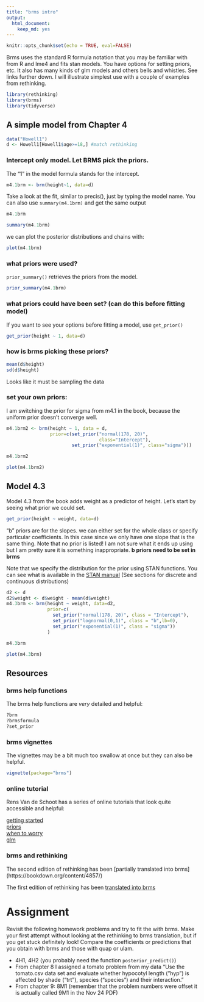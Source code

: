 ```yaml
---
title: "brms intro"
output: 
  html_document: 
    keep_md: yes
---
```


```r
knitr::opts_chunk$set(echo = TRUE, eval=FALSE)
```

Brms uses the standard R formula notation that you may be familiar with from R and lme4 and fits stan models.  You have options for setting priors, etc.  It also has many kinds of glm models and others bells and whistles.  See links further down.  I will illustrate simplest use with a couple of examples from rethinking.

```r
library(rethinking)
library(brms)
library(tidyverse)
```

## A simple model from Chapter 4
```r
data("Howell1")
d <- Howell1[Howell1$age>=18,] #match rethinking
```

### Intercept only model.  Let BRMS pick the priors.

The "1" in the model formula stands for the intercept.
```r
m4.1brm <- brm(height~1, data=d)
```

Take a look at the fit, similar to precis(), just by typing the model name.  You can also use `summary(m4.1brm)` and get the same output
```r
m4.1brm
```

```r
summary(m4.1brm)
```

we can plot the posterior distributions and chains with:

```r
plot(m4.1brm)
```

### what priors were used?

`prior_summary()` retrieves the priors from the model.

```r
prior_summary(m4.1brm)
```

### what priors could have been set? (can do this before fitting model)

If you want to see your options before fitting a model, use `get_prior()`

```r
get_prior(height ~ 1, data=d)
```

### how is brms picking these priors?

```r
mean(d$height)
sd(d$height)
```

Looks like it must be sampling the data

### set your own priors:

I am switching the prior for sigma from m4.1 in the book, because the uniform prior doesn't converge well.

```r
m4.1brm2 <- brm(height ~ 1, data = d,
                prior=c(set_prior("normal(178, 20)",
                                  class="Intercept"),
                        set_prior("exponential(1)", class="sigma")))
```

```r
m4.1brm2
```

```r
plot(m4.1brm2)
```


## Model 4.3

Model 4.3 from the book adds weight as a predictor of height.  Let's start by seeing what prior we could set.

```r
get_prior(height ~ weight, data=d)
```

"b" priors are for the slopes.  we can either set for the whole class or specify particular coefficients. In this case since we only have one slope that is the same thing.  Note that no prior is listed!  I am not sure what it ends up using but I am pretty sure it is something inappropriate.  __b priors need to be set in brms__

Note that we specify the distribution for the prior using STAN functions.  You can see what is available in the [STAN manual](https://mc-stan.org/docs/2_24/functions-reference/index.html) (See sections for discrete and continuous distributions)

```r
d2 <- d
d2$weight <- d$weight - mean(d$weight)
m4.3brm <- brm(height ~ weight, data=d2,
               prior=c(
                 set_prior("normal(178, 20)", class = "Intercept"),
                 set_prior("lognormal(0,1)", class = "b",lb=0),
                 set_prior("exponential(1)", class = "sigma"))
               )
```

```r
m4.3brm
```

```r
plot(m4.3brm)
```

## Resources

### brms help functions
The brms help functions are *very* detailed and helpful:

```r
?brm
?brmsformula
?set_prior
```

### brms vignettes
The vignettes may be a bit much too swallow at once but they can also be helpful.

```r
vignette(package="brms")
```

### online tutorial
Rens Van de Schoot has a series of online tutorials that look quite accessible and helpful:

[getting started](https://www.rensvandeschoot.com/tutorials/brms-started/)  
[priors](https://www.rensvandeschoot.com/tutorials/brms-priors/)  
[when to worry](https://www.rensvandeschoot.com/brms-wambs/)  
[glm](https://www.rensvandeschoot.com/tutorials/generalised-linear-models-with-brms/)

### brms and rethinking

The second edition of rethinking has been [partially translated into brms] (https://bookdown.org/content/4857/)

The first edition of rethinking has been [translated into brms](https://bookdown.org/connect/#/apps/1850/access)


# Assignment

Revisit the following homework problems and try to fit the with brms.  Make your first attempt without looking at the rethinking to brms translation, but if you get stuck definitely look!  Compare the coefficients or predictions that you obtain with brms and those with quap or ulam.

* 4H1, 4H2 (you probably need the function `posterior_predict()`)
* From chapter 8 I assigned a tomato problem from my data "Use the tomato.csv data set and evaluate whether hypocotyl length ("hyp") is affected by shade ("trt"), species ("species") and their interaction."
* From chapter 9: 8M1 (remember that the problem numbers were offset it is actually called 9M1 in the Nov 24 PDF)


